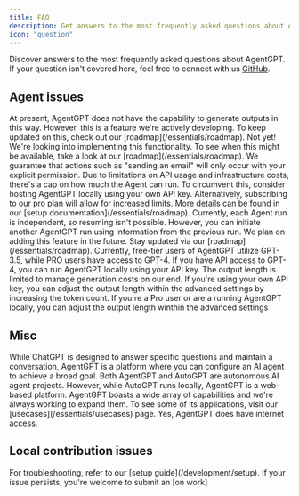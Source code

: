 ```yaml
---
title: FAQ
description: Get answers to the most frequently asked questions about AgentGPT
icon: "question"
---
```


Discover answers to the most frequently asked questions about AgentGPT. If your question isn't covered here, feel free to connect with us [GitHub](https://github.com/adityaranjan0918).

## Agent issues

<AccordionGroup>

<Accordion title="AgentGPT said it made a file / database / script, where can I find it?">
  At present, AgentGPT does not have the capability to generate outputs in this
  way. However, this is a feature we're actively developing. To keep updated on
  this, check out our [roadmap](/essentials/roadmap).
</Accordion>

<Accordion title="Did AgentGPT really email 100 people?">
  Not yet! We're looking into implementing this functionality. To see when this
  might be available, take a look at our [roadmap](/essentials/roadmap). We guarantee that
  actions such as "sending an email" will only occur with your explicit
  permission.
</Accordion>

<Accordion title="My agent keeps running out of loops!">
  Due to limitations on API usage and infrastructure costs, there's a cap on how
  much the Agent can run. To circumvent this, consider hosting AgentGPT locally
  using your own API key. Alternatively, subscribing to our pro plan will allow
  for increased limits. More details can be found in our [setup
  documentation](/essentials/roadmap).
</Accordion>

<Accordion title="My Agent was running smoothly, but then it stopped! Can I resume from where it left off?">
  Currently, each Agent run is independent, so resuming isn't possible. However,
  you can initiate another AgentGPT run using information from the previous run.
  We plan on adding this feature in the future. Stay updated via our
  [roadmap](/essentials/roadmap).
</Accordion>

<Accordion title="Can AgentGPT use GPT-4?">
  Currently, free-tier users of AgentGPT utilize GPT-3.5, while PRO users have
  access to GPT-4. If you have API access to GPT-4, you can run AgentGPT locally
  using your API key.
</Accordion>

<Accordion title="Why does the output keep getting cut off?">
  The output length is limited to manage generation costs on our end. If you're
  using your own API key, you can adjust the output length within the advanced
  settings by increasing the token count. If you're a Pro user or are a running
  AgentGPT locally, you can adjust the output length winthin the advanced
  settings
</Accordion>

</AccordionGroup>

## Misc

<AccordionGroup>

<Accordion title="How is AgentGPT different from ChatGPT?">
  While ChatGPT is designed to answer specific questions and maintain a
  conversation, AgentGPT is a platform where you can configure an AI agent to
  achieve a broad goal.
</Accordion>

<Accordion title="How is AgentGPT different from AutoGPT?">
  Both AgentGPT and AutoGPT are autonomous AI agent projects. However, while
  AutoGPT runs locally, AgentGPT is a web-based platform.
</Accordion>

<Accordion title="What can AgentGPT do?">
  AgentGPT boasts a wide array of capabilities and we're always working to
  expand them. To see some of its applications, visit our [usecases](/essentials/usecases)
  page.
</Accordion>

<Accordion title="Can AgentGPT access the internet?">
  Yes, AgentGPT does have internet access.
</Accordion>

</AccordionGroup>

## Local contribution issues

<AccordionGroup>

<Accordion title="I'm experiencing issues setting up AgentGPT locally!">
  For troubleshooting, refer to our [setup guide](/development/setup). If your
  issue persists, you're welcome to submit an [on work]
</Accordion>

</AccordionGroup>
